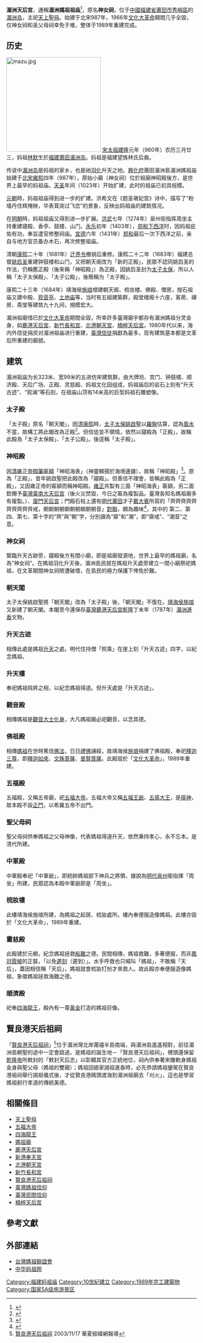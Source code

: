 {{文物保护单位
| 级别 = 全国
| 名称 = 湄洲天后宮
| 图片 = [[File:Mazu_Temple.jpg|280px]]
| 编号 = 6-597
| 分类 = 古建筑
| 时代 = [[清|清]]
| 所在 = [[福建省|福建省]][[莆田市|莆田市]][[湄洲岛|湄洲岛]]
| 坐标 = {{Coord|25.096868|N|119.152754|E|display=title,inline}}
| 备注 = [http://www.mzmz.org.cn/ 湄洲妈祖祖庙官方网站]
| 登录 = 2006年
| Cat = 福建全国重点文物保护单位
}}
'''湄洲天后宮'''，通稱'''湄洲媽祖祖庙'''<ref>{{Cite web |url=https://udn.com/news/story/7325/3086105 |title=湄洲天后宫：隨兩岸開放 台灣請回大小湄洲媽近萬座 |accessdate=2018-08-17 |archive-date=2018-08-17 |archive-url=https://web.archive.org/web/20180817161304/https://udn.com/news/story/7325/3086105 |dead-url=no }}</ref>，原名'''神女祠'''，位于[[中國|中國]][[福建省|福建省]][[莆田市|莆田市]][[秀嶼區|秀嶼區]]的[[湄洲岛|湄洲岛]]，主祀[[天上聖母|天上聖母]]。始建于北宋987年，1966年[[文化大革命|文化大革命]]期間几乎全毀，仅神女祠和圣父母祠幸免于难，整体于1989年重建完成。

== 历史 ==
[[File:mazu.jpg|250px]]
[[宋太祖|宋太祖]][[建隆|建隆]]元年（960年）农历三月廿三，妈祖[[林默|林默]]生於[[福建|福建]][[莆田|莆田]][[湄洲岛|湄洲岛]]。妈祖是福建望族林氏后裔。

传说中[[湄洲岛|湄洲岛]]是妈祖的家乡，也是祂[[羽化|羽化]]升天之地。[[興化府|興化府]]莆田湄洲島湄洲媽祖庙始建于[[北宋|北宋]][[雍熙|雍熙]]四年（987年），原始小廟（神女祠）位於祖廟神昭殿後方，是世界上最早的妈祖庙。[[天圣|天圣]]年间（1023年）开始扩建，此时的祖庙已初具规模。

[[元朝|元朝]]時，妈祖祖庙得到进一步的扩建。洪希文在《题圣墩妃宫》诗中，描写了“粉墙丹住辉掩映，华表茸突过飞峦”的景象，反映出妈祖庙的建筑情况。

在[[明朝|明朝]]時，妈祖祖庙又得到进—步扩展。[[洪武|洪武]]七年（1274年）泉州街指挥周坐主持重建寝殿、香亭、鼓楼、山门。[[永乐|永乐]]初年（1403年），[[郑和下西洋|郑和下西洋]]时，因妈祖庇佑有功，奉旨遣官修整祠庙。[[宣德|宣德]]六年（1431年）[[郑和|郑和]]最后一次下西洋之前，亲自与地方官员备办木石，再次修整祖庙。

清朝[[康熙|康熙]]二十年（1681年）[[迁界令|迁界令]]撤销后重修。康熙二十二年（1683年）福建总督[[姚启圣|姚启圣]]重建钟鼓楼和山门，又把朝天阁改为「新的正殿」，民眾不認同姚启圣的作法，仍稱舊正殿（後來稱「神昭殿」）為正殿，因姚启圣封为[[太子太保|太子太保]]，所以人稱「太子太保殿」、「太子公殿」，後簡稱为「太子殿」。

康熙二十三年（1684年）靖海侯[[施琅|施琅]]增建朝天阁、梳妆楼、佛殿、僧房，按石祖庙又建中殿、[[观音亭|观音亭]]、[[土地庙|土地庙]]等，当时有五組建築群，殿堂楼阁十六座，客房、禪房、斋堂等建筑九十九间，規模宏大。

湄洲祖廟惜已於[[文化大革命|文化大革命]]期間全毀，所幸許多臺灣廟宇都存有湄洲媽祖分灵金身，如[[鹿港天后宮|鹿港天后宮]]、[[新竹長和宮|新竹長和宮]]、[[北港朝天宮|北港朝天宮]]、[[楠梓天后宮|楠梓天后宮]]。1980年代以来，海内外信徒捐资对湄洲祖庙进行重建，[[臺灣|臺灣]][[信徒|信徒]]捐獻為最多，现有建筑基本都是文革后所重建的廟貌。

== 建筑 ==
湄洲祖庙为长323米、宽99米的五进仿宋建筑群，由大牌坊、宫门、钟鼓楼、顺济殿、天后广场、正殿、灵慈殿、妈祖文化园组成，妈祖庙后的岩石上刻有“升天古迹”、“观澜”等石刻，在祖庙山顶有14米高的巨型妈祖石雕塑像。

===太子殿===
「太子殿」原名「朝天閣」，因[[清|清]][[康熙|康熙]]時，[[太子太保|太子太保]][[姚啟聖|姚啟聖]]以[[羅盤|羅盤]]估算，認為[[風水|風水]]不當，故構工將此閣改為正殿<ref>{{Cite web |url=http://www.ptwhw.com/?post=4486 |title=湄洲妈祖祖庙正殿为何称“太子殿” |accessdate=2018-08-17 |archive-date=2018-08-17 |archive-url=https://web.archive.org/web/20180817161305/http://www.ptwhw.com/?post=4486 |dead-url=no }}</ref>。但信徒並不領情，依然以寢殿為「正殿」，故稱此殿為「太子太保殿」、「太子公殿」。後逕稱「太子殿」。

===神昭殿===
因[[清|清]][[雍正帝|雍正帝]][[御筆匾額|御筆匾額]]「神昭海表」（神靈顯揚於海境邊疆），故稱「神昭殿」<ref>{{Cite web |url=https://www.youtube.com/watch?v=EQV0YM97PHQ |title=茄苳媽駐駕湄州島「神昭殿」謁祖安座 |accessdate=2019-11-12 |archive-date=2020-02-16 |archive-url=https://web.archive.org/web/20200216121507/https://www.youtube.com/watch?v=EQV0YM97PHQ |dead-url=no }}</ref>。原為「正殿」，昔年姚啟聖把此殿改為「寢殿」。但善信不理會，皆稱此殿為「正殿」，又因雍正帝的匾額而稱神昭殿。[[雍正|雍正]]共製有三面「神昭海表」匾額，另二面欽賜予[[臺灣|臺灣]][[臺南大天后宮|臺南大天后宮]]（後火災焚毀，今日之匾為複製品。臺灣各知名媽祖廟多有複製。）、[[廈門天后宮|廈門天后宮]]；門殿石柱上還有[[明代|明代]][[莆田|莆田]]才子[[戴大賓|戴大賓]]所寫的「齊齊齊齊齊齊齊齊齊齊戒，朝朝朝朝朝朝朝朝朝朝音」[[對聯|對聯]]，頗為趣味<ref>{{Cite web |url=https://udn.com/news/story/7332/2836468 |title=兩岸交流基地／福建莆田湄洲媽祖廟 海上布達拉宮 |accessdate=2018-08-17 |archive-date=2018-08-17 |archive-url=https://web.archive.org/web/20180817161235/https://udn.com/news/story/7332/2836468 |dead-url=no }}</ref>，其中的 第二、第四、第七、第十字的“齊”與“朝”字，分別讀為“齋”和“潮”，即“齋戒”、“潮音”之意。

===神女祠===
緊臨升天古跡旁，寢殿後方有間小廟，即是祖廟發源地，世界上最早的媽祖廟，名為“神女祠”。在媽祖羽化升天後，湄洲島民就在媽祖升天處旁建立一間小廟祭祀媽祖，在文革期間神女祠險遭破壞，在島民的極力保護下倖免於難。

===朝天閣===
太子太保姚啟聖將「朝天閣」改為「太子殿」後，「朝天閣」不復在。[[靖海侯|靖海侯]][[施琅|施琅]]又新建了朝天閣。本閣至今還保存[[臺灣|臺灣]][[鹿港天后宮|鹿港天后宮]][[乾隆|乾隆]]丁未年（1787年）[[湄洲|湄洲]][[進香|進香]]文物。

===升天古迹===
相傳此處是媽祖[[升天|升天]]之處。明代住持僧「照乘」在崖上刻「升天古迹」四字，以紀念媽祖。

===升天樓===
奉祀媽祖飛昇之相，以紀念媽祖得道。但升天處是「升天古迹」。

===觀音殿===
相傳媽祖是[[觀音大士|觀音大士]][[化身|化身]]，大凡媽祖廟必祀觀音，以念其德。

===佛祖殿===
相傳[[媽祖|媽祖]]在世時篤信[[佛法|佛法]]，日日[[禮佛|禮佛]]誦經，故靖海侯[[施琅|施琅]]捐建了佛祖殿，奉祀[[釋迦三尊|釋迦三尊]]，即[[釋迦如來|釋迦如來]]、[[文殊菩薩|文殊菩薩]]、[[普賢菩薩|普賢菩薩]]。此殿毀於「[[文化大革命|文化大革命]]」，1989年重建。

===五福殿===
五福殿，又稱五帝廟，祀[[五福大帝|五福大帝]]。五福大帝又稱[[五福王爺|五福王爺]]、[[五瘟大王|五瘟大王]]，是[[瘟神|瘟神]]，故本殿不設[[正門|正門]]，以希冀五帝不出門。

===聖父母祠===
聖父母祠供奉媽祖之父母神像，代表媽祖得道升天，依然秉持孝心，永不忘本。是清代所建。

===中軍殿===
中軍殿奉祀「中軍爺」，即統帥媽祖部下神兵之將領，據說為[[明代|明代]][[泉州|泉州]]衛指揮「周坐」所建，民眾認為本殿中軍爺即是「周坐」。

===梳妝樓===
此樓靖海侯施琅所建，為媽祖之起居、梳妝處所。樓內奉便服造像媽祖。此樓亦毀於「文化大革命」，1989年重建。

===靈慈殿===
此殿建於元朝，紀念媽祖拯救[[船難|船難]]之德。民間相傳，媽祖救難，多著便服，而非[[鳳冠霞帔|鳳冠霞帔]]的正裝，「以免[[遲刻|遲刻]]（遲到）」。水手呼救也只喊叫「媽祖」，不敢稱「天后」，蓋因相信稱「天后」，媽祖就會梳妝打扮才來救人。故此殿亦奉便服造像媽祖，象徵媽祖拯救海難之德。

===順濟殿===
祀奉[[四海龍王|四海龍王]]，殿內有一尊[[黃金|黃金]]打造的媽祖巨像。

== 賢良港天后祖祠 ==
「[[賢良港天后祖祠|賢良港天后祖祠]]」<ref>[http://big5.huaxia.com/20031117/00145874.html 賢良港天后祖祠] {{Wayback|url=http://big5.huaxia.com/20031117/00145874.html |date=20200216121527 }}2003/11/17 華夏經緯網報導</ref>位于湄洲灣北岸莆禧半島南端，與湄洲島遙遙相對，前往湄洲島朝聖的途中一定會路過，是媽祖的誕生地－「賢良港天后祖祠」，裡頭還保留[[乾隆帝|乾隆帝]]所敕封的「敕封天后志」以彰顯其官方正統地位，祠內供奉著宋雕軟身媽祖金身與聖父母（媽祖的雙親）；媽祖回娘家謁祖進香時，必先恭請媽祖鑾駕在賢良港祖祠舉行謁祖儀式後，才從賢良港碼頭渡海到湄洲祖廟去「刈火」，這也是學習媽祖躬行孝道的傳統美德。

== 相關條目 ==
*[[媽祖|天上聖母]]
*[[五福大帝|五福大帝]]
*[[四海龍王|四海龍王]]
*[[媽祖廟|媽祖廟]]
*[[鹿港天后宮|鹿港天后宮]]
*[[新港奉天宮|新港奉天宮]]
*[[北港朝天宮|北港朝天宮]]
*[[新竹長和宮|新竹長和宮]]
*[[賢良港天后祖祠|賢良港天后祖祠]]
*[[台灣媽祖信仰|臺灣媽祖信仰]]
*[[台灣民間信仰|臺灣民間信仰]]
*[[楠梓天后宮|楠梓天后宮]]

== 參考文獻 ==
{{reflist}}

==外部連結==
*[http://www.taiwanmazu.org/ 台灣媽祖聯誼會] {{Wayback|url=http://www.taiwanmazu.org/ |date=20101120164336 }}
*[https://web.archive.org/web/20120526014535/http://www.chinamazu.cn/ 中华妈祖网]
{{国家5A级旅游景区}}
{{福建全国重点文物保护单位}}
{{Fujian topics}}
[[Category:福建妈祖庙|Category:福建妈祖庙]]
[[Category:10世紀建立|Category:10世紀建立]]
[[Category:1989年完工建築物|Category:1989年完工建築物]]
[[Category:国家5A级旅游景区|Category:国家5A级旅游景区]]